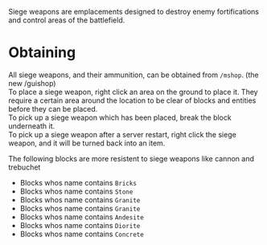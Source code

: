 Siege weapons are emplacements designed to destroy enemy fortifications and control areas of the battlefield.

# Obtaining

All siege weapons, and their ammunition, can be obtained from `/mshop`. (the new /guishop) <br/>
To place a siege weapon, right click an area on the ground to place it. They require a certain area around the location to be clear of blocks and entities before they can be placed. <br/>
To pick up a siege weapon which has been placed, break the block underneath it. <br/>
To pick up a siege weapon after a server restart, right click the siege weapon, and it will be turned back into an item.

The following blocks are more resistent to siege weapons like cannon and trebuchet
- Blocks whos name contains `Bricks`
- Blocks whos name contains `Stone`
- Blocks whos name contains `Granite`
- Blocks whos name contains `Granite`
- Blocks whos name contains `Andesite`
- Blocks whos name contains `Diorite`
- Blocks whos name contains `Concrete`